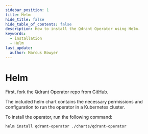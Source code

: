 ```yaml
---
sidebar_position: 1
title: Helm
hide_title: false
hide_table_of_contents: false
description: How to install the Qdrant Operator using Helm.
keywords:
  - installation
  - Helm
last_update:
  author: Marcus Bowyer
---
```


# Helm

First, fork the Qdrant Operator repo from
[GitHub](https://github.com/qdrant-operator/qdrant-operator).

The included helm chart contains the necessary permissions and configuration to
run the operator in a Kubernetes cluster.

To install the operator, run the following command:

```bash
helm install qdrant-operator ./charts/qdrant-operator
```
